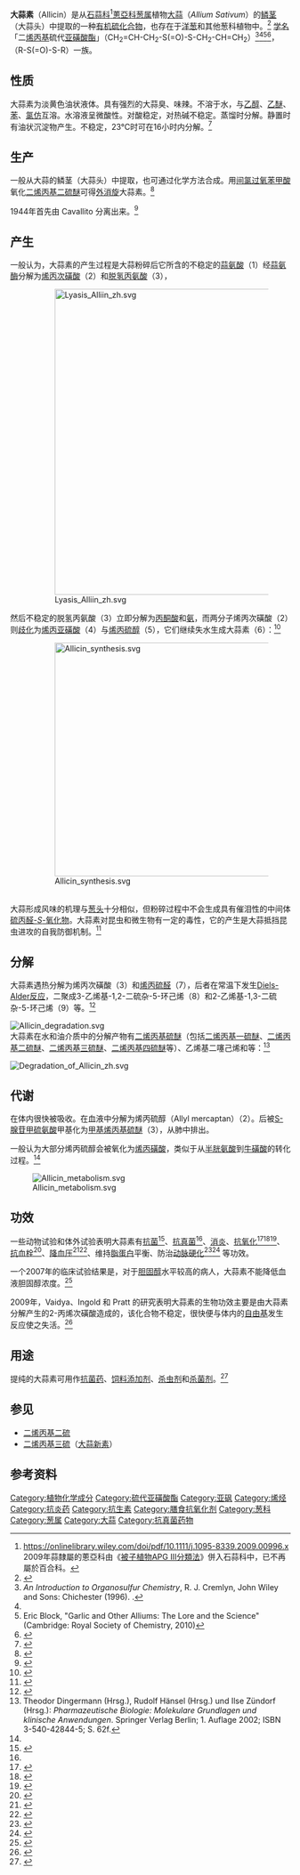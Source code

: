 {{Chembox
|   NameEn = Allicin
|   ImageFile = R-allicin-2D-skeletal.svg
|   ImageSize = 250px
|   ImageName = (R)-大蒜素的化学结构
|   ImageFile1 =R-allicin-3D-balls.png
|   ImageSize1 = 220px
|   ImageName1 = (R)-大蒜素的球棍模型
|   IUPACName = 2-propene-1-sulfinothioic acid S-2-propenyl ester
|   OtherNames = 蒜辣素；蒜素；大蒜辣素；二烯丙基二硫-氧[S]化合物；[[大蒜新素|大蒜新素]]
| Section1 = {{Chembox Identifiers
| CASNo = 539-86-6
| CASNo_Ref = {{cascite|changed|??}}
|  PubChem  =  65036
|  SMILES  =  C=CCS(=O)SCC=C
|  ChemSpiderID  =  58548
|  ChemSpiderID_Ref  = {{chemspidercite|correct|chemspider}}|  EINECS  =  208-727-7
|  KEGG_Ref  = {{keggcite|correct|kegg}}|  KEGG  =  C07600
|  MeSHName  =  Allicin
|  ChEBI_Ref  = {{ebicite|correct|EBI}}|  ChEBI  =  28411
|  IUPHAR_ligand  =  2419
|  Beilstein  =  1752823
|  UNII_Ref  = {{fdacite|correct|FDA}}|  UNII  =  3C39BY17Y6
|  SMILES1  =  C=CCSS(=O)CC=C
|  ChEMBL_Ref  = {{ebicite|correct|EBI}}|  ChEMBL  =  359965
|  StdInChI  =  1S/C6H10OS2/c1-3-5-8-9(7)6-4-2/h3-4H,1-2,5-6H2
|  StdInChI_Ref  = {{stdinchicite|correct|chemspider}}|  InChI  =  1/C6H10OS2/c1-3-5-8-9(7)6-4-2/h3-4H,1-2,5-6H2
|  StdInChIKey  =  JDLKFOPOAOFWQN-UHFFFAOYSA-N
|  StdInChIKey_Ref  = {{stdinchicite|correct|chemspider}}|  InChIKey  =  JDLKFOPOAOFWQN-UHFFFAOYAO
}}
| Section2 = {{Chembox Properties
|   Formula = C<sub>6</sub>H<sub>10</sub>OS<sub>2</sub>
|   MolarMass = 162.28 
|   Density = 1.112 g/cm<sup>3</sup>（20/4℃）
|   MeltingPt =＜25 °C
|   BoilingPt = 80～85 °C（0.2kPa，分解）
|   RefractIndex = 1.561
  }}
}}

'''大蒜素'''（Allicin）是从[[石蒜科|石蒜科]]<ref>https://onlinelibrary.wiley.com/doi/pdf/10.1111/j.1095-8339.2009.00996.x {{Wayback|url=https://onlinelibrary.wiley.com/doi/pdf/10.1111/j.1095-8339.2009.00996.x |date=20200522112438 }} 2009年蒜隸屬的蔥亞科由《[[被子植物APG_III分類法|被子植物APG III分類法]]》併入石蒜科中，已不再屬於百合科。</ref>[[蔥亞科|蔥亞科]][[葱属|葱属]]植物[[大蒜|大蒜]]（''Allium Sativum''）的[[鳞茎|鳞茎]]（大蒜头）中提取的一种[[有机硫化合物|有机硫化合物]]，也存在于[[洋葱|洋葱]]和其他葱科植物中。<ref name="Eric Block 1985 114–119">{{cite journal en|doi=10.1038/scientificamerican0385-114|author=Eric Block|title= The chemistry of garlic and onions|journal=Scientific American|volume=252|issue=March|year=1985|pages=114–9 | pmid = 3975593 }}</ref> [[学名|学名]]「二[[烯丙基|烯丙基]]硫代[[亚磺酸|亚磺酸]][[酯|酯]]」（CH<sub>2</sub>=CH-CH<sub>2</sub>-S(=O)-S-CH<sub>2</sub>-CH=CH<sub>2</sub>）<ref>''An Introduction to Organosulfur Chemistry'', R. J. Cremlyn, John Wiley and Sons: Chichester (1996). {{ISBN|0471955124}}.</ref><ref name="Eric Block 1985 114–119" /><ref name=eric>Eric Block, "Garlic and Other Alliums: The Lore and the Science" (Cambridge: Royal Society of Chemistry, 2010)</ref><ref>{{cite book |author=Cremlyn, R. J. W. |title=An introduction to organosulfur chemistry |publisher=Wiley |year=1996 |isbn=0-471-95512-4 }}</ref>，{{tsl|en|Thiosulfinate|硫代亞硫酸|-{zh-hant:硫代亞硫酸;zh-hans:硫代亚磺酸;}-}}（R-S(=O)-S-R）一族。

==性质==
大蒜素为淡黄色油状液体。具有强烈的大蒜臭、味辣。不溶于水，与[[乙醇|乙醇]]、[[乙醚|乙醚]]、[[苯|苯]]、[[氯仿|氯仿]]互溶。水溶液呈微酸性。对酸稳定，对热碱不稳定。蒸馏时分解。静置时有油状沉淀物产生。不稳定，23°C时可在16小时内分解。<ref>{{cite book en|title= Garlic: the science and therapeutic application of ''Allium sativum'' L and related species (2nd edn) |last= Hahn |first= G |authorlink= |coauthors= in Koch HP, Lawson LD, eds. |year= 1996 |publisher= Williams and Wilkins |location= Baltimore |isbn= |page= |pages= 1–24 |url= }}</ref>

==生产==
一般从大蒜的鳞茎（大蒜头）中提取，也可通过化学方法合成。用[[间氯过氧苯甲酸|间氯过氧苯甲酸]]氧化[[二烯丙基二硫醚|二烯丙基二硫醚]]可得[[外消旋|外消旋]]大蒜素。<ref>{{cite book en|author=R. J. Cremlyn|title=An Introduction to Organosulfur Chemistry|publisher=John Wiley and Sons|location=Chichester|year=1996|isbn=0-471-95512-4}}</ref>

1944年首先由 Cavallito 分离出来。<ref name="Chester">{{cite journal en|author=Chester J. Cavallito, John Hays Bailey|title=Allicin, the Antibacterial Principle of ''Allium sativum''. I. Isolation, Physical Properties and Antibacterial Action|journal=J. Am. Chem. Soc.|year=1944|volume=66|issue=11|pages=1950–1951|doi=10.1021/ja01239a048}}</ref>

==产生==
一般认为，大蒜素的产生过程是大蒜粉碎后它所含的不稳定的[[蒜氨酸|蒜氨酸]]（1）经[[蒜氨酶|蒜氨酶]]分解为[[烯丙次磺酸|烯丙次磺酸]]（2）和[[脱氢丙氨酸|脱氢丙氨酸]]（3），

:[[File:Lyasis_Alliin_zh.svg|550px]]

然后不稳定的脱氢丙氨酸（3）立即分解为[[丙酮酸|丙酮酸]]和[[氨|氨]]，而两分子烯丙次磺酸（2）则[[歧化|歧化]]为[[烯丙亚磺酸|烯丙亚磺酸]]（4）与[[烯丙硫醇|烯丙硫醇]]（5），它们继续失水生成大蒜素（6）：<ref>{{cite journal en|title=Über den enzymatischen Abbau des Alliins und die Eigenschaften der Alliinase. 2. Mitteilung über Allium-Substanzen|author=A. Stoll, E. Seebeck|journal=[[Helv._Chim._Acta|Helv. Chim. Acta]]|volume=32|issue=1|pages=197–205|doi=10.1002/hlca.19490320129|year=1949}}</ref>
:[[File:Allicin_synthesis.svg|420px]]
<br />

大蒜形成风味的机理与[[葱头|葱头]]十分相似，但粉碎过程中不会生成具有催泪性的中间体[[硫丙醛-S-氧化物|硫丙醛-''S''-氧化物]]。大蒜素对昆虫和微生物有一定的毒性，它的产生是大蒜抵挡昆虫进攻的自我防御机制。<ref>{{cite web|url=http://www.phytochemicals.info/phytochemicals/allicin.php|title=Allicin|accessdate=2009-09-05|publisher=Phytochemicals|archive-date=2009-09-25|archive-url=https://web.archive.org/web/20090925094207/http://www.phytochemicals.info/phytochemicals/allicin.php|dead-url=no}}</ref>

==分解==
大蒜素遇热分解为烯丙次磺酸（3）和[[烯丙硫醛|烯丙硫醛]]（7），后者在常温下发生[[Diels-Alder反应|Diels-Alder反应]]，二聚成3-乙烯基-1,2-二硫杂-5-环己烯（8）和2-乙烯基-1,3-二硫杂-5-环己烯（9）等。<ref>{{cite journal en|title=Supercritical fluid chromatography of garlic (Allium sativum) extracts with mass spectrometric identification of allicin|author=Calvey EM, Roach JA, Block E|journal=[[J._Chromatogr._Sci.|J. Chromatogr. Sci.]]|year=1994|volume=32|issue=3|pages=93–96}}</ref>

[[File:Allicin_degradation.svg|center]]
<br />

大蒜素在水和油介质中的分解产物有[[二烯丙基硫醚|二烯丙基硫醚]]（包括[[二烯丙基一硫醚|二烯丙基一硫醚]]、[[二烯丙基二硫醚|二烯丙基二硫醚]]、[[二烯丙基三硫醚|二烯丙基三硫醚]]、[[二烯丙基四硫醚|二烯丙基四硫醚]]等）、乙烯基二噻己烯和{{le|阿藿烯|Ajoene}}等：<ref name="Dingermann">Theodor Dingermann (Hrsg.), Rudolf Hänsel (Hrsg.) und Ilse Zündorf (Hrsg.): ''Pharmazeutische Biologie: Molekulare Grundlagen und klinische Anwendungen''. Springer Verlag Berlin; 1. Auflage 2002; ISBN 3-540-42844-5; S. 62f.</ref>

[[File:Degradation_of_Allicin_zh.svg|thumb]]
{{clear}}

==代谢==
在体内很快被吸收。在血液中分解为烯丙硫醇（Allyl mercaptan）（2）。后被[[S-腺苷甲硫氨酸|S-腺苷甲硫氨酸]]甲基化为[[甲基烯丙基硫醚|甲基烯丙基硫醚]]（3），从肺中排出。

一般认为大部分烯丙硫醇会被氧化为[[烯丙磺酸|烯丙磺酸]]，类似于从[[半胱氨酸|半胱氨酸]]到[[牛磺酸|牛磺酸]]的转化过程。<ref name="Dingermann" />

[[File:Allicin_metabolism.svg|center]]

==功效==
一些动物试验和体外试验表明大蒜素有[https://en.wikipedia.org/wiki/Antibiotics 抗菌]{{Wayback|url=https://en.wikipedia.org/wiki/Antibiotics |date=20180313152925 }}<ref>{{cite journal en|last= Ankri |first= S|authorlink= |coauthors= Mirelman D|year= 1999|month= |title= Antimicrobial properties of allicin from garlic |journal= Microbes Infect|volume= 2|issue= |pages= 125–9|id= |url= |accessdate= |quote= }}</ref>、[[抗真菌|抗真菌]]<ref name="Chester" />、[[消炎|消炎]]、[[抗氧化|抗氧化]]<ref>{{cite journal en| author= U. Sela, S. Ganor, I. Hecht, A. Brill, T. Miron, A. Rabinkov, M. [[Meir_Wilchek|Wilchek]], D. Mirelman, O. Lider and R. Hershkoviz | title= Allicin inhibits SDF-1alpha-induced T cell interactions with fibronectin and endothelial cells by down-regulating cytoskeleton rearrangement, Pyk-2 phosphorylation and VLA-4 expression | url= https://archive.org/details/sim_immunology_2004-04_111_4/page/391 | journal= Immunology | volume=111 | year=2004| pages=391–399 | doi= 10.1111/j.0019-2805.2004.01841.x}}</ref><ref>{{cite journal en| author=Lindsey J. Macpherson, Bernhard H. Geierstanger, Veena Viswanath, Michael Bandell, Samer R. Eid, SunWook Hwang, and Ardem Patapoutian | title=[http://www.current-biology.com/content/article/fulltext?uid=PIIS096098220500391X The pungency of garlic: Activation of TRPA1 and TRPV1 in response to allicin] | journal=Current Biology | volume=15 | issue=May 24 | year=2005 | pages=929–934}}</ref><ref>{{cite journal en| author=Bautista DM, Movahed P, Hinman A, Axelsson HE, Sterner O, Hogestatt ED, Julius D, Jordt SE and Zygmunt PM | title=Pungent products from garlic activate the sensory ion channel TRPA1| journal=Proc Natl Acad Sci USA | volume=102 | issue=34 | year=2005 | pages=12248–52 | doi=10.1073/pnas.0505356102 | pmid=16103371}}</ref>、[[抗血栓|抗血栓]]<ref>{{cite journal en| author= Srivastava KC | title= Evidence for the mechanism by which garlic inhibits platelet aggregation. | journal= Prostaglandins Leukot Med | volume=22(3) | year=1986 | pages=313–321 | doi= 10.1016/0262-1746(86)90142-3 }}</ref>、[[降血压|降血压]]<ref>{{cite journal en| author= Silagy CA, Neil HA | title= A meta-analysis of the effect of garlic on blood pressure | journal= J Hypertens | volume=12(4) | year=1994| pages=463–468 }}</ref><ref>{{cite journal en| author= A. Elkayam, D. Mirelman, E. Peleg, M. [[Meir_Wilchek|Wilchek]], T. Miron, A. Rabinkov, M. Oron-Herman and T. Rosenthal | title= The effects of allicin on weight in fructose-induced hyperinsulinemic, hyperlipidemic, hypertensive rats | url= https://archive.org/details/sim_american-journal-of-hypertension_2003-12_16_12/page/1053 | journal= Am. J. Hypertens | volume=16 | year=2003| pages=1053–1056 | doi= 10.1016/j.amjhyper.2003.07.011}}</ref>、维持[[脂蛋白|脂蛋白]]平衡、防治[[动脉硬化|动脉硬化]]<ref>{{cite journal en| author= S. Eilat, Y. Oestraicher, A. Rabinkov, D. Ohad, D. Mirelman, A. Battler, M. Eldar and Z. Vered | title= Alteration of lipid profile in hyperlipidemic rabbits by allicin, an active constituent of garlic | journal= Coron. Artery Dis.  | volume=6| year=1995| pages=985–990}}</ref><ref>{{cite journal en| author= D. Abramovitz, S. Gavri, D. Harats, H. Levkovitz, D. Mirelman, T. Miron, S. Eilat-Adar, A. Rabinkov, M. [[Meir_Wilchek|Wilchek]], M. Eldar and Z. Vered, | title= Allicin-induced decrease in formation of fatty streaks (atherosclerosis) in mice fed a cholesterol-rich diet | journal= Coron. Artery Dis.  | volume=10 | year=1999| pages=515–519 | doi= 10.1097/00019501-199910000-00012}}</ref> 等功效。

一个2007年的临床试验结果是，对于[[胆固醇|胆固醇]]水平较高的病人，大蒜素不能降低血液胆固醇浓度。<ref>{{cite journal |author=Gardner CD, Lawson LD, Block E |title=Effect of raw garlic vs commercial garlic supplements on plasma lipid concentrations in adults with moderate hypercholesterolemia: a randomized clinical trial |journal=Arch. Intern. Med. |volume=167 |issue=4 |pages=346–53 |year=2007 |pmid=17325296 |doi=10.1001/archinte.167.4.346|display-authors=etal}}</ref>

2009年，Vaidya、Ingold 和 Pratt 的研究表明大蒜素的生物功效主要是由大蒜素分解产生的2-丙烯次磺酸造成的，该化合物不稳定，很快便与体内的[[自由基|自由基]]发生反应使之失活。<ref>{{cite journal en|last= Vaidya|first= Vipraja|authorlink= |coauthors= Keith U. Ingold, Derek A. Pratt|year= 2009|month= |title= Garlic: Source of the Ultimate Antioxidants - Sulfenic Acids|journal= Angewandte Chemie|volume= 121|issue= 1|pages= 163-166|id= |doi= 10.1002/ange.200804560|url= http://www3.interscience.wiley.com/cgi-bin/fulltext/121541722/HTMLSTART|accessdate= 21 Feb 2009|quote= }}{{Dead link|date=2019年4月 |bot=InternetArchiveBot |fix-attempted=yes }}</ref>

==用途==
提纯的大蒜素可用作[[抗菌药|抗菌药]]、[[饲料添加剂|饲料添加剂]]、[[杀虫剂|杀虫剂]]和[[杀菌剂|杀菌剂]]。<ref>{{cite web|url=http://www.chemyq.com/xz/xz4/38061jijiv.htm|title=大蒜辣素；蒜素；蒜辣素；大蒜素|publisher=化工引擎|accessdate=2009-09-05|archive-date=2011-02-04|archive-url=https://web.archive.org/web/20110204050752/http://www.chemyq.com/xz/xz4/38061jijiv.htm|dead-url=no}}</ref>

==参见==
*[[二烯丙基二硫|二烯丙基二硫]]
*[[二烯丙基三硫|二烯丙基三硫]]（[[大蒜新素|大蒜新素]]）

==参考资料==
{{reflist}}

{{Authority control}}
[[Category:植物化学成分|Category:植物化学成分]]
[[Category:硫代亚磺酸酯|Category:硫代亚磺酸酯]]
[[Category:亚砜|Category:亚砜]]
[[Category:烯烃|Category:烯烃]]
[[Category:抗炎药|Category:抗炎药]]
[[Category:抗生素|Category:抗生素]]
[[Category:膳食抗氧化剂|Category:膳食抗氧化剂]]
[[Category:葱科|Category:葱科]]
[[Category:葱属|Category:葱属]]
[[Category:大蒜|Category:大蒜]]
[[Category:抗真菌药物|Category:抗真菌药物]]